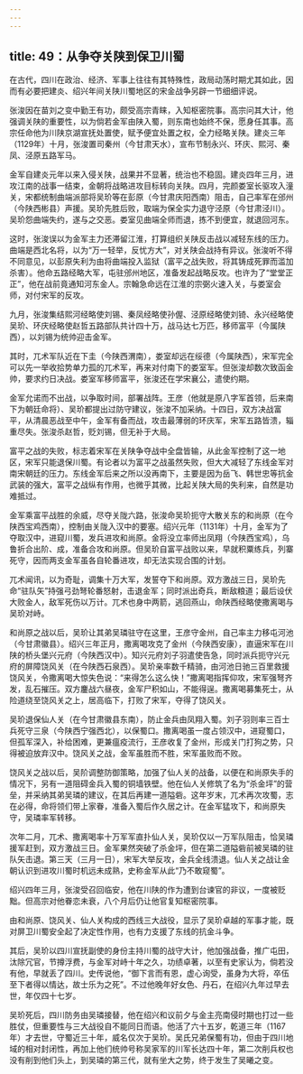 ```yaml
---
---
---
```

title: 49：从争夺关陕到保卫川蜀
---



在古代，四川在政治、经济、军事上往往有其特殊性，政局动荡时期尤其如此，因而有必要把建炎、绍兴年间关陕川蜀地区的宋金战争另辟一节细细评说。

张浚因在苗刘之变中勤王有功，颇受高宗青睐，入知枢密院事。高宗问其大计，他强调关陕的重要性，以为倘若金军由陕入蜀，则东南也始终不保，愿身任其事。高宗任命他为川陕京湖宣抚处置使，赋予便宜处置之权，全力经略关陕。建炎三年（1129年）十月，张浚置司秦州（今甘肃天水），宣布节制永兴、环庆、熙河、秦凤、泾原五路军马。

金军自建炎元年以来入侵关陕，战果并不显著，统治也不稳固。建炎四年三月，进攻江南的战事一结束，金朝将战略进攻目标转向关陕。四月，完颜娄室长驱攻入潼关，宋都统制曲端派部将吴玠等在彭原（今甘肃庆阳西南）阻击，自己率军在邠州（今陕西彬县）声援。吴玠先胜后败，取端为保全实力退守泾原（今甘肃泾川）。吴玠怨曲端失约，遂与之交恶。娄室见曲端全师而退，拣不到便宜，就退回河东。

这时，张浚误以为金军主力还滞留江淮，打算组织关陕反击战以减轻东线的压力。曲端是西北名将，以为“万一轻举，反忧方大”，对关陕会战持有异议。张浚听不得不同意见，以彭原失利为由将曲端投入监狱（富平之战失败，将其铸成死罪而滥加杀害）。他命五路经略大军，屯驻邠州地区，准备发起战略反攻。也许为了“堂堂正正”，他在战前竟通知河东金人。宗翰急命远在江淮的宗弼火速入关，与娄室会师，对付宋军的反攻。

九月，张浚集结熙河经略使刘锡、秦凤经略使孙偓、泾原经略使刘锜、永兴经略使吴玠、环庆经略使赵哲五路部队共计四十万，战马达七万匹，移师富平（今属陕西），以刘锡为统帅迎击金军。

其时，兀术军队近在下圭（今陕西渭南），娄室却远在绥德（今属陕西），宋军完全可以先一举收拾势单力孤的兀术军，再来对付南下的娄室军。但张浚却数次致函金帅，要求约日决战。娄室军移师富平，张浚还在学宋襄公，遣使约期。

金军允诺而不出战，以争取时间，部署战阵。王彦（他就是原八字军首领，后来南下为朝廷命将）、吴玠都提出过防守建议，张浚不加采纳。十四日，双方决战富平，从清晨恶战至中午，金军有备而战，攻击最薄弱的环庆军，宋军五路皆溃，辎重尽失。张浚杀赵哲，贬刘锡，但无补于大局。

富平之战的失败，标志着宋军在关陕争夺战中全盘皆输，从此金军控制了这一地区，宋军只能退保川蜀。有论者以为富平之战虽然失败，但大大减轻了东线金军对南宋朝廷的压力。东线金军后来之所以没再南下，主要是因为岳飞、韩世忠等抗金武装的强大，富平之战纵有作用，也微乎其微，比起关陕大局的失利来，自然是功难抵过。

金军乘富平战胜的余威，尽夺关陇六路，张浚命吴玠扼守大散关东的和尚原（在今陕西宝鸡西南），控制由关陇入汉中的要塞。绍兴元年（1131年）十月，金军为了夺取汉中，进窥川蜀，发兵进攻和尚原。金将没立率师出凤翔（今陕西宝鸡），乌鲁折合出阶、成，准备合攻和尚原。但吴玠自富平战败以来，早就积粟练兵，列寨死守，因而两支金军虽各自轮番进攻，却无法实现合围的计划。

兀术闻讯，以为奇耻，调集十万大军，发誓夺下和尚原。双方激战三日，吴玠先命“驻队矢”持强弓劲弩轮番怒射，击退金军；同时派出奇兵，断敌粮道；最后设伏大败金人，敌军死伤以万计。兀术也身中两箭，逃回燕山，命陕西经略使撒离喝与吴玠对峙。

和尚原之战以后，吴玠让其弟吴璘驻守在这里，王彦守金州，自己率主力移屯河池（今甘肃徽县）。绍兴三年正月，撒离喝攻克了金州（今陕西安康），直逼宋军在川陕的桥头堡兴元府（今陕西汉中）。知兴元府刘子羽遣使告急，同时派兵扼守兴元府的屏障饶风关（在今陕西石泉西）。吴玠亲率数千精骑，由河池日驰三百里救援饶风关，令撒离喝大惊失色说：“来得怎么这么快！”撒离喝指挥仰攻，宋军强弩齐发，乱石摧压。双方鏖战六昼夜，金军尸积如山，不能得逞。撒离喝募集死士，从险道绕至饶风关之上，居高临下，打败了宋军，夺得了饶风关。

吴玠退保仙人关（在今甘肃徽县东南），防止金兵由凤翔入蜀。刘子羽则率三百士兵死守三泉（今陕西宁强西北），以保蜀口。撒离喝虽一度占领汉中，进窥蜀口，但孤军深入，补给困难，更兼瘟疫流行，王彦收复了金州，形成关门打狗之势，只得被迫放弃汉中。饶风关之战，金军虽胜而不胜，宋军虽败而不败。

饶风关之战以后，吴阶调整防御策略，加强了仙人关的战备，以便在和尚原失手的情况下，另有一道阻碍金兵入蜀的铜墙铁壁。他在仙人关修筑了名为“杀金坪”的营垒，并采纳其弟吴璘的建议，在其后再建一道隘砦。这年岁末，兀术再次攻蜀，志在必得，命将领们带上家眷，准备入蜀后作久居之计。在金军猛攻下，和尚原失守，吴璘率军转移。

次年二月，兀术、撒离喝率十万军军直扑仙人关，吴玠仅以一万军队阻击，恰吴璘援军赶到，双方激战三日。金军果然突破了杀金坪，但在第二道隘砦前被吴璘的驻队矢击退。第三天（三月一日），宋军大举反攻，金兵全线溃退。仙人关之战让金朝认识到进攻川蜀时机远未成熟，史称金军从此“乃不敢窥蜀”。

绍兴四年三月，张浚受召回临安，他在川陕的作为遭到台谏官的非议，一度被贬黜。但高宗对他眷恋未衰，八个月后仍让他官复知枢密院事。

由和尚原、饶风关、仙人关构成的西线三大战役，显示了吴玠卓越的军事才能，既对屏卫川蜀安全起了决定性作用，也有力支援了东线的抗金斗争。

其后，吴玠以四川宣抚副使的身份主持川蜀的战守大计，他加强战备，推广屯田，汰除冗官，节撙浮费，与金军对峙十年之久，功绩卓著，以至有史家认为，倘若没有他，早就丢了四川。史传说他，“御下言而有恩，虚心询受，虽身为大将，卒伍至下者得以情达，故士乐为之死”。不过他晚年好女色、丹石，在绍兴九年过早去世，年仅四十七岁。

吴玠死后，四川防务由吴璘接替，他在绍兴和议前夕与金主亮南侵时期也打过一些胜仗，但重要性与三大战役自不能同日而语。他活了六十五岁，乾道三年（1167年）才去世，守蜀近三十年，威名仅次于吴玠。吴氏兄弟保蜀有功，但由于四川地域的相对封闭性，再加上他们统帅号称吴家军的川军长达四十年，第二次削兵权也没有削到他们头上，到吴璘的第三代，就有坐大之势，终于发生了吴曦之变。